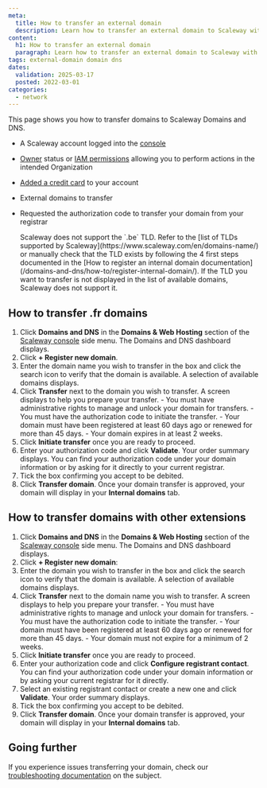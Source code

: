 ```yaml
---
meta:
  title: How to transfer an external domain
  description: Learn how to transfer an external domain to Scaleway with our comprehensive guide. Discover step-by-step instructions, from verifying domain availability to initiating the transfer, and managing authorizations.
content:
  h1: How to transfer an external domain
  paragraph: Learn how to transfer an external domain to Scaleway with our comprehensive guide. Discover step-by-step instructions, from verifying domain availability to initiating the transfer, and managing authorizations.
tags: external-domain domain dns
dates:
  validation: 2025-03-17
  posted: 2022-03-01
categories:
  - network
---
```


This page shows you how to transfer domains to Scaleway Domains and DNS.

<Macro id="requirements" />

- A Scaleway account logged into the [console](https://console.scaleway.com)
- [Owner](/iam/concepts/#owner) status or [IAM permissions](/iam/concepts/#permission) allowing you to perform actions in the intended Organization
- [Added a credit card](/billing/quickstart/#how-to-add-a-payment-method) to your account
- External domains to transfer
- Requested the authorization code to transfer your domain from your registrar

    <Message type="important">
      Scaleway does not support the `.be` TLD. Refer to the [list of TLDs supported by Scaleway](https://www.scaleway.com/en/domains-name/) or manually check that the TLD exists by following the 4 first steps documented in the [How to register an internal domain documentation](/domains-and-dns/how-to/register-internal-domain/). If the TLD you want to transfer is not displayed in the list of available domains, Scaleway does not support it.
    </Message>

## How to transfer .fr domains

1. Click **Domains and DNS** in the **Domains & Web Hosting** section of the [Scaleway console](https://console.scaleway.com) side menu. The Domains and DNS dashboard displays.
2. Click **+ Register new domain**.
    <Lightbox src="scaleway-register_new_domain.webp" alt="" />
3. Enter the domain name you wish to transfer in the box and click the search icon to verify that the domain is available. A selection of available domains displays.
4. Click **Transfer** next to the domain you wish to transfer. A screen displays to help you prepare your transfer.
    <Message type="important">
        - You must have administrative rights to manage and unlock your domain for transfers.
        - You must have the authorization code to initiate the transfer.
        - Your domain must have been registered at least 60 days ago or renewed for more than 45 days.
        - Your domain expires in at least 2 weeks.
    </Message>
5. Click **Initiate transfer** once you are ready to proceed.
6. Enter your authorization code and click **Validate**. Your order summary displays.
    <Message type="tip">
     You can find your authorization code under your domain information or by asking for it directly to your current registrar.
    </Message>
7. Tick the box confirming you accept to be debited.
8. Click **Transfer domain**. Once your domain transfer is approved, your domain will display in your **Internal domains** tab.

## How to transfer domains with other extensions

1. Click **Domains and DNS** in the **Domains & Web Hosting** section of the [Scaleway console](https://console.scaleway.com) side menu. The Domains and DNS dashboard displays.
2. Click **+ Register new domain**:
    <Lightbox src="scaleway-register_new_domain.webp" alt="" />
3. Enter the domain you wish to transfer in the box and click the search icon to verify that the domain is available. A selection of available domains displays.
4. Click **Transfer** next to the domain name you wish to transfer. A screen displays to help you prepare your transfer.
    <Message type="important">
        - You must have administrative rights to manage and unlock your domain for transfers.
        - You must have the authorization code to initiate the transfer.
        - Your domain must have been registered at least 60 days ago or renewed for more than 45 days.
        - Your domain must not expire for a minimum of 2 weeks.
    </Message>
5. Click **Initiate transfer** once you are ready to proceed.
6. Enter your authorization code and click **Configure registrant contact**.
    <Message type="tip">
     You can find your authorization code under your domain information or by asking your current registrar for it directly.
    </Message>
7. Select an existing registrant contact or create a new one and click **Validate**. Your order summary displays.
8. Tick the box confirming you accept to be debited.
9. Click **Transfer domain**. Once your domain transfer is approved, your domain will display in your **Internal domains** tab.


## Going further

If you experience issues transferring your domain, check our [troubleshooting documentation](/domains-and-dns/troubleshooting/cannot-transfer-domain/) on the subject.